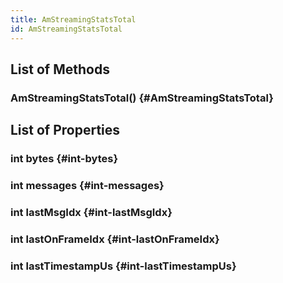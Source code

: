 ```yaml
---
title: AmStreamingStatsTotal
id: AmStreamingStatsTotal
---
```


## List of Methods

### AmStreamingStatsTotal() {#AmStreamingStatsTotal}

## List of Properties

### int bytes {#int-bytes}

### int messages {#int-messages}

### int lastMsgIdx {#int-lastMsgIdx}

### int lastOnFrameIdx {#int-lastOnFrameIdx}

### int lastTimestampUs {#int-lastTimestampUs}

